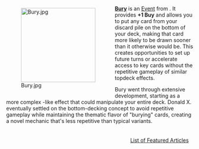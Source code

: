 <div style="float: left; margin: 0.5em 0.9em 0.4em 0;">[[File:Bury.jpg|200px]]</div>

'''[[Bury]]''' is an [[Event]] from {{Set|Plunder}}. It provides '''+1 Buy''' and allows you to put any card from your discard pile on the bottom of your deck, making that card more likely to be drawn sooner than it otherwise would be. This creates opportunities to set up future turns or accelerate access to key cards without the repetitive gameplay of similar topdeck effects.

Bury went through extensive development, starting as a more complex {{Card|Scavenge}}-like effect that could manipulate your entire deck. Donald X. eventually settled on the bottom-decking concept to avoid repetitive gameplay while maintaining the thematic flavor of "burying" cards, creating a novel mechanic that's less repetitive than typical {{Card|Scheme}} variants.

<div style="float: right; margin: 0.5em 0.9em 0.4em 0;">[[List of Featured Articles]]</div>